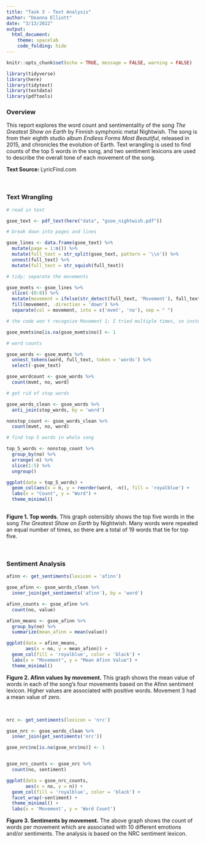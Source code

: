 ```yaml
---
title: "Task 3 - Text Analysis"
author: "Deanna Elliott"
date: "3/13/2022"
output: 
  html_document:
    theme: spacelab
    code_folding: hide
---
```


```r
knitr::opts_chunk$set(echo = TRUE, message = FALSE, warning = FALSE)

library(tidyverse)
library(here)
library(tidytext)
library(textdata)
library(pdftools)
```

### Overview

This report explores the word count and sentimentality of the song *The Greatest Show on Earth* by Finnish symphonic metal Nightwish. The song is from their eighth studio album *Endless Forms Most Beautiful*, released in 2015, and chronicles the evolution of Earth. Text wrangling is used to find counts of the top 5 words in the song, and two sentiment lexicons are used to describe the overall tone of each movement of the song.

**Text Source:** LyricFind.com

<br>

### Text Wrangling

```r

# read in text

gsoe_text <- pdf_text(here("data", "gsoe_nightwish.pdf"))

# break down into pages and lines

gsoe_lines <- data.frame(gsoe_text) %>% 
  mutate(page = 1:n()) %>% 
  mutate(full_text = str_split(gsoe_text, pattern = '\\n')) %>% 
  unnest(full_text) %>% 
  mutate(full_text = str_squish(full_text))

```

```r

# tidy: separate the movements

gsoe_mvmts <- gsoe_lines %>% 
  slice(-(0:8)) %>% 
  mutate(movement = ifelse(str_detect(full_text, 'Movement'), full_text, NA)) %>%
  fill(movement, .direction = 'down') %>% 
  separate(col = movement, into = c('mvmt', 'no'), sep = " ")

# the code won't recognize Movement 1; I tried multiple times, so instead...

gsoe_mvmts$no[is.na(gsoe_mvmts$no)] <- 1

```

```r

# word counts

gsoe_words <- gsoe_mvmts %>% 
  unnest_tokens(word, full_text, token = 'words') %>% 
  select(-gsoe_text)

gsoe_wordcount <- gsoe_words %>% 
  count(mvmt, no, word)

# get rid of stop words

gsoe_words_clean <- gsoe_words %>% 
  anti_join(stop_words, by = 'word')

nonstop_count <- gsoe_words_clean %>% 
  count(mvmt, no, word)

```

```r

# find top 5 words in whole song

top_5_words <- nonstop_count %>% 
  group_by(no) %>% 
  arrange(-n) %>% 
  slice(1:5) %>% 
  ungroup()

ggplot(data = top_5_words) +
  geom_col(aes(x = n, y = reorder(word, -n)), fill = 'royalblue') +
  labs(x = "Count", y = "Word") +
  theme_minimal()
  
```

**Figure 1. Top words.** This graph ostensibly shows the top five words in the song *The Greatest Show on Earth* by Nightwish. Many words were repeated an equal number of times, so there are a total of 19 words that tie for top five.

<br>

### Sentiment Analysis

```r

afinn <- get_sentiments(lexicon = 'afinn')

gsoe_afinn <- gsoe_words_clean %>% 
  inner_join(get_sentiments('afinn'), by = 'word')
```

```r

afinn_counts <- gsoe_afinn %>% 
  count(no, value)

afinn_means <- gsoe_afinn %>% 
  group_by(no) %>% 
  summarize(mean_afinn = mean(value))

ggplot(data = afinn_means, 
       aes(x = no, y = mean_afinn)) +
  geom_col(fill = 'royalblue', color = 'black') +
  labs(x = "Movement", y = "Mean Afinn Value") +
  theme_minimal()
```

**Figure 2. Afinn values by movement.** This graph shows the mean value of words in each of the song's four movements based on the Afinn sentiment lexicon. Higher values are associated with positive words. Movement 3 had a mean value of zero.

<br>

```r

nrc <- get_sentiments(lexicon = 'nrc')

gsoe_nrc <- gsoe_words_clean %>% 
  inner_join(get_sentiments('nrc'))

gsoe_nrc$no[is.na(gsoe_nrc$no)] <- 1


gsoe_nrc_counts <- gsoe_nrc %>% 
  count(no, sentiment)

ggplot(data = gsoe_nrc_counts,
       aes(x = no, y = n)) +
  geom_col(fill = 'royalblue', color = 'black') +
  facet_wrap(~sentiment) +
  theme_minimal() +
  labs(x = 'Movement', y = 'Word Count')
```


**Figure 3. Sentiments by movement.** The above graph shows the count of words per movement which are associated with 10 different emotions and/or sentiments. The analysis is based on the NRC sentiment lexicon.

<br>

